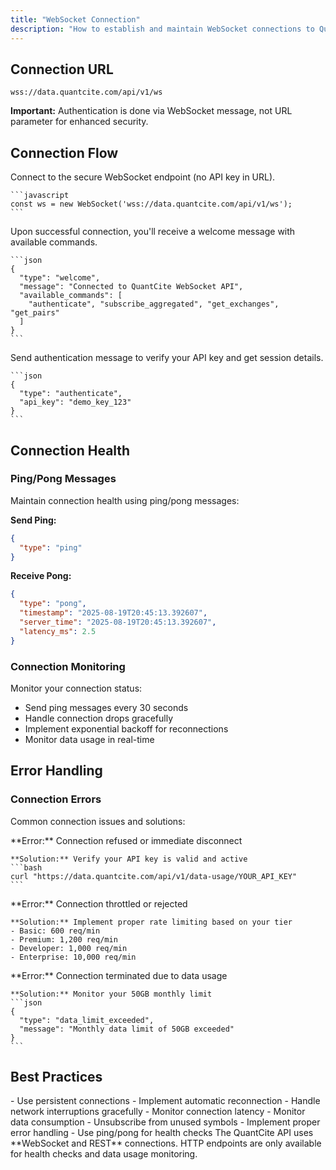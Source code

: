 ```yaml
---
title: "WebSocket Connection"
description: "How to establish and maintain WebSocket connections to QuantCite"
---
```


## Connection URL

```
wss://data.quantcite.com/api/v1/ws
```

**Important:** Authentication is done via WebSocket message, not URL parameter for enhanced security.

## Connection Flow

<Steps>
  <Step title="Establish Connection">
    Connect to the secure WebSocket endpoint (no API key in URL).
    
    ```javascript
    const ws = new WebSocket('wss://data.quantcite.com/api/v1/ws');
    ```
  </Step>
  
  <Step title="Receive Welcome Message">
    Upon successful connection, you'll receive a welcome message with available commands.
    
    ```json
    {
      "type": "welcome",
      "message": "Connected to QuantCite WebSocket API",
      "available_commands": [
        "authenticate", "subscribe_aggregated", "get_exchanges", "get_pairs"
      ]
    }
    ```
  </Step>
  
  <Step title="Authenticate Session">
    Send authentication message to verify your API key and get session details.
    
    ```json
    {
      "type": "authenticate",
      "api_key": "demo_key_123"
    }
    ```
  </Step>
</Steps>

## Connection Health

### Ping/Pong Messages

Maintain connection health using ping/pong messages:

**Send Ping:**
```json
{
  "type": "ping"
}
```

**Receive Pong:**
```json
{
  "type": "pong",
  "timestamp": "2025-08-19T20:45:13.392607",
  "server_time": "2025-08-19T20:45:13.392607",
  "latency_ms": 2.5
}
```

### Connection Monitoring

Monitor your connection status:
- Send ping messages every 30 seconds
- Handle connection drops gracefully
- Implement exponential backoff for reconnections
- Monitor data usage in real-time

## Error Handling

### Connection Errors

Common connection issues and solutions:

<AccordionGroup>
  <Accordion title="Invalid API Key">
    **Error:** Connection refused or immediate disconnect
    
    **Solution:** Verify your API key is valid and active
    ```bash
    curl "https://data.quantcite.com/api/v1/data-usage/YOUR_API_KEY"
    ```
  </Accordion>
  
  <Accordion title="Rate Limit Exceeded">
    **Error:** Connection throttled or rejected
    
    **Solution:** Implement proper rate limiting based on your tier
    - Basic: 600 req/min
    - Premium: 1,200 req/min  
    - Developer: 1,000 req/min
    - Enterprise: 10,000 req/min
  </Accordion>
  
  <Accordion title="Data Limit Exceeded">
    **Error:** Connection terminated due to data usage
    
    **Solution:** Monitor your 50GB monthly limit
    ```json
    {
      "type": "data_limit_exceeded",
      "message": "Monthly data limit of 50GB exceeded"
    }
    ```
  </Accordion>
</AccordionGroup>

## Best Practices

<CardGroup cols={2}>
  <Card title="Connection Management" icon="wifi">
    - Use persistent connections
    - Implement automatic reconnection
    - Handle network interruptions gracefully
    - Monitor connection latency
  </Card>
  
  <Card title="Resource Usage" icon="gauge-high">
    - Monitor data consumption
    - Unsubscribe from unused symbols
    - Implement proper error handling
    - Use ping/pong for health checks
  </Card>
</CardGroup>

<Warning>
  The QuantCite API uses **WebSocket and REST** connections. HTTP endpoints are only available for health checks and data usage monitoring.
</Warning>
